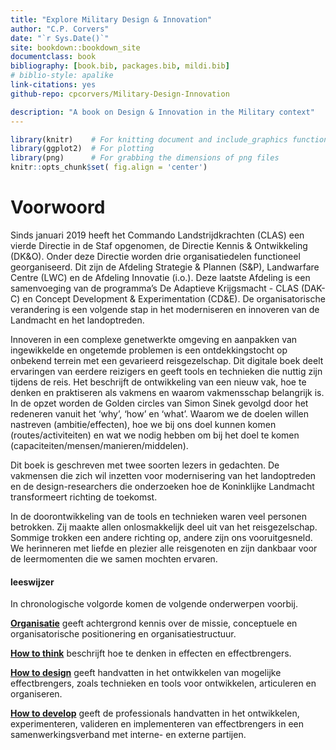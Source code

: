 ```yaml
---
title: "Explore Military Design & Innovation"
author: "C.P. Corvers"
date: "`r Sys.Date()`"
site: bookdown::bookdown_site
documentclass: book
bibliography: [book.bib, packages.bib, mildi.bib]
# biblio-style: apalike
link-citations: yes
github-repo: cpcorvers/Military-Design-Innovation

description: "A book on Design & Innovation in the Military context"
---
```

```r
library(knitr)    # For knitting document and include_graphics function
library(ggplot2)  # For plotting
library(png)      # For grabbing the dimensions of png files
knitr::opts_chunk$set( fig.align = 'center')
```
<!-- # Military Design & Innovation {-} -->
# Voorwoord {-}
Sinds januari 2019 heeft het Commando Landstrijdkrachten (CLAS) een vierde Directie in de Staf opgenomen, de Directie Kennis & Ontwikkeling (DK&O). Onder deze Directie worden drie organisatiedelen functioneel georganiseerd. Dit zijn de Afdeling Strategie & Plannen (S&P), Landwarfare Centre (LWC) en de Afdeling Innovatie (i.o.). Deze laatste Afdeling is een samenvoeging van de programma's De Adaptieve Krijgsmacht - CLAS (DAK-C) en Concept Development & Experimentation (CD&E). De organisatorische verandering is een volgende stap in het moderniseren en innoveren van de Landmacht en het landoptreden.

Innoveren in een complexe genetwerkte omgeving en aanpakken van ingewikkelde en ongetemde problemen is een ontdekkingstocht op onbekend terrein met een gevarieerd reisgezelschap. Dit digitale boek deelt ervaringen van eerdere reizigers en geeft tools en technieken die nuttig zijn tijdens de reis. Het beschrijft de ontwikkeling van een nieuw vak, hoe te denken en praktiseren als vakmens en waarom vakmensschap belangrijk is. In de opzet worden de Golden circles van Simon Sinek gevolgd door het redeneren vanuit het 'why', 'how' en 'what'. Waarom we de doelen willen nastreven (ambitie/effecten), hoe we bij ons doel kunnen komen (routes/activiteiten) en wat we nodig hebben om bij het doel te komen (capaciteiten/mensen/manieren/middelen).

Dit boek is geschreven met twee soorten lezers in gedachten. De vakmensen die zich wil inzetten voor modernisering van het landoptreden en de design-researchers die onderzoeken hoe de Koninklijke Landmacht transformeert richting de toekomst.

In de doorontwikkeling van de tools en technieken waren veel personen betrokken. Zij maakte allen onlosmakkelijk deel uit van het reisgezelschap. Sommige trokken een andere richting op, andere zijn ons vooruitgesneld. We herinneren met liefde en plezier alle reisgenoten en zijn dankbaar voor de leermomenten die we samen mochten ervaren.

#### leeswijzer {-}
<!--
```r
# img_dir <-
img1_path <- "data/keynote-slides/20200430-CDE-Designprocess/20200430-CDE-Designprocess.002.png"
img1 <- readPNG(img1_path, native = TRUE, info = TRUE)
knitr::include_graphics(img1_path)
```
-->
<!-- ![](_bookdown_files/images/keynote-slides/20200430-CDE-Designprocess/20200430-CDE-Designprocess.002.png) -->

In chronologische volgorde komen de volgende onderwerpen voorbij.

**[Organisatie](#cde-algemeen)**
geeft achtergrond kennis over de missie, conceptuele en organisatorische positionering en organisatiestructuur.

**[How to think](#how-to-think)**
beschrijft hoe te denken in effecten en effectbrengers.

**[How to design](#how-to-design)**
geeft handvatten in het ontwikkelen van mogelijke effectbrengers, zoals technieken en tools voor ontwikkelen, articuleren en organiseren.

**[How to develop](#how-to-develop)**
geeft de professionals handvatten in het ontwikkelen, experimenteren, valideren en implementeren van effectbrengers in een samenwerkingsverband met interne- en externe partijen.

<!-- **[CD&E routines](#cde-routines)** -->
<!-- beschrijft procedures voor besluitvorming over moderniseringsvoorstellen. -->

<!--**[Ontstaansgeschiedenis en doorontwikkeling.](#cde-process)**
Transformatie is continue leren en vernieuwen, ook onze tools en technieken transformeren. In dit hoofdstuk zijn de eerdere versies van onze tools, technieken en structuren terug te lezen.-->
